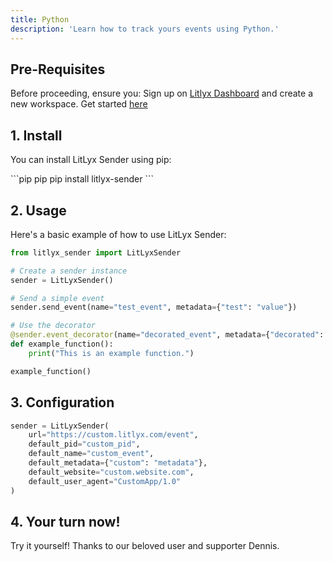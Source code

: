 ```yaml
---
title: Python
description: 'Learn how to track yours events using Python.'
---
```


## Pre-Requisites
Before proceeding, ensure you:
<Steps>
  <Step title="Get your workspace ID">
    Sign up on [Litlyx Dashboard](https://dashboard.litlyx.com/) and create a new workspace.
  </Step>
  <Step title="Check our Litlyx Sender">
    Get started [here](https://github.com/vchaindz/litlyx-sender)
  </Step>
</Steps>


## 1. Install

You can install LitLyx Sender using pip:

<CodeGroup>
```pip pip
pip install litlyx-sender
```
</CodeGroup>


## 2. Usage

Here's a basic example of how to use LitLyx Sender:

```Python
from litlyx_sender import LitLyxSender

# Create a sender instance
sender = LitLyxSender()

# Send a simple event
sender.send_event(name="test_event", metadata={"test": "value"})

# Use the decorator
@sender.event_decorator(name="decorated_event", metadata={"decorated": True})
def example_function():
    print("This is an example function.")

example_function()
```

## 3. Configuration


```Python
sender = LitLyxSender(
    url="https://custom.litlyx.com/event",
    default_pid="custom_pid",
    default_name="custom_event",
    default_metadata={"custom": "metadata"},
    default_website="custom.website.com",
    default_user_agent="CustomApp/1.0"
)
```

## 4. Your turn now!

Try it yourself! Thanks to our beloved user and supporter Dennis.